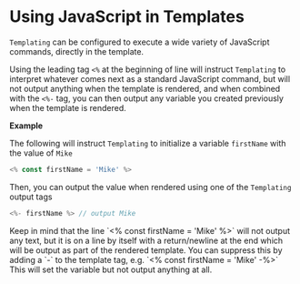 
# Using JavaScript in Templates

`Templating` can be configured to execute a wide variety of JavaScript commands, directly in the template.

Using the leading tag `<%` at the beginning of line will instruct `Templating` to interpret whatever comes next as a standard JavaScript command, but will not output anything when the template is rendered, and when combined with the `<%-` tag, you can then output any variable you created previously when the template is rendered.

**Example**

The following will instruct `Templating` to initialize a variable `firstName` with the value of `Mike`

```javascript
<% const firstName = 'Mike' %>
```

Then, you can output the value when rendered using one of the `Templating` output tags

```javascript
<%- firstName %> // output Mike
```

<Callout type="info">
Keep in mind that the line `<% const firstName = 'Mike' %>` will not output any text, but it is on a line by itself with a return/newline at the end which will be output as part of the rendered template. You can suppress this by adding a `-` to the template tag, e.g. `<% const firstName = 'Mike' -%>` This will set the variable but not output anything at all.
</Callout> 